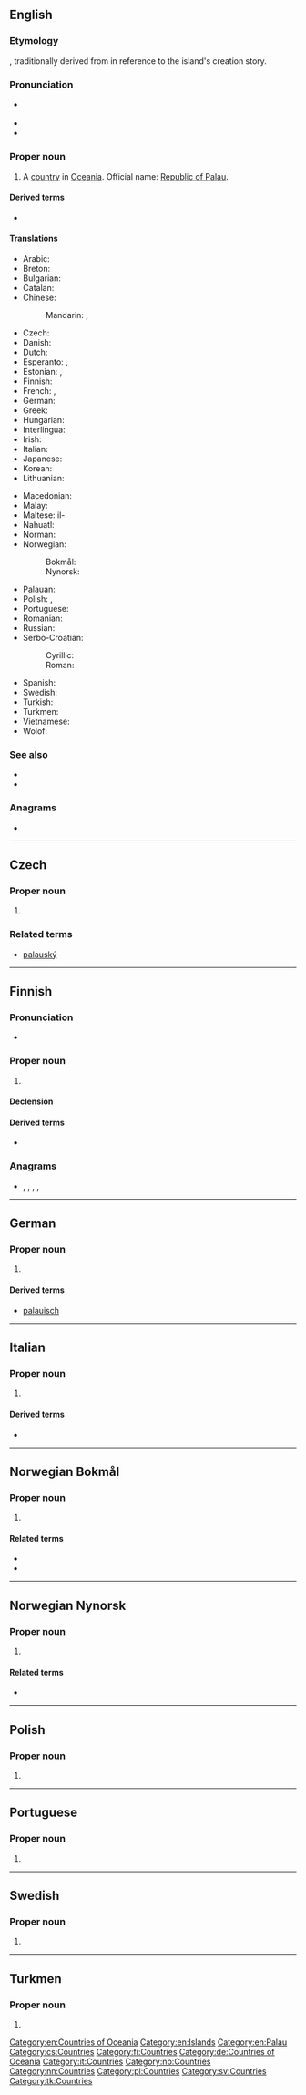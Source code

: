 {{also|palau}}
==English==
{{wikipedia}}

===Etymology===
{{etyl|pau|en}} {{m|pau|Belau||Palau}}, traditionally derived from {{etyl|pau|en}} {{m|pau|aidebelau||indirect replies}} in reference to the island's creation story.

===Pronunciation===
* {{a|UK|US}} {{IPA|/pəˈlaʊ/|lang=en}}
* {{audio|en-us-Palau.ogg|Audio (US)|lang=en}}
* {{rhymes|aʊ|lang=en}}

===Proper noun===
{{en-proper noun}}

# {{senseid|en|Q695}}A [[country]] in [[Oceania]]. Official name: [[Republic of Palau]].

====Derived terms====
* {{l|en|Palauan}}

====Translations====
{{trans-top|id=Q695|Republic of Palau}}
* Arabic: {{t|ar|بَالَاو|m|tr=balāw}}
* Breton: {{t|br|Palau}}
* Bulgarian: {{t|bg|Палау}}
* Catalan: {{t+|ca|Palau}}
* Chinese:
*: Mandarin: {{t+|cmn|帕勞|sc=Hani}}, {{t+|cmn|帕劳|tr=Pàláo|sc=Hani}}
* Czech: {{t+|cs|Palau}}
* Danish: {{t+|da|Palau}}
* Dutch: {{t+|nl|Palau}}
* Esperanto: {{t|eo|Belaŭo}}, {{t+|eo|Palaŭo}}
* Estonian: {{t|et|Belau}}, {{t|et|Palau}}
* Finnish: {{t+|fi|Palau}}
* French: {{t+|fr|Belau}}, {{t+|fr|Palau}}
* German: {{t+|de|Palau}}
* Greek: {{t+|el|Παλάου|n}}
* Hungarian: {{t+|hu|Palau}}
* Interlingua: {{t|ia|Palau}}
* Irish: {{t|ga|Oileáin Palau|m-p}}
* Italian: {{t|it|Palau}}
* Japanese: {{t|ja|パラオ|tr=Parao}}
* Korean: {{t+|ko|팔라우|tr=Pallau}}
* Lithuanian: {{t+|lt|Palau|f}}
{{trans-mid}}
* Macedonian: {{t|mk|Палау|tr=Paláu}}
* Malay: {{t|ms|Palau}}
* Maltese: il-{{t|mt|Palaw}}
* Nahuatl: {{t|nah|Palaos}}
* Norman: {{t|nrf|Îles Palau|f-p}}
* Norwegian:
*: Bokmål: {{t|nb|Palau}}
*: Nynorsk: {{t+|nn|Palau}}
* Palauan: {{t|pau|Belau}}
* Polish: {{t+|pl|Palau}}, {{t+|pl|Belau}}
* Portuguese: {{t+|pt|Palau}}
* Romanian: {{t+|ro|Palau|n}}
* Russian: {{t|ru|Пала́у|f|n}}
* Serbo-Croatian:
*: Cyrillic: {{t|sh|Палау|m}}
*: Roman: {{t+|sh|Palau|m}}
* Spanish: {{t+|es|Palaos}}
* Swedish: {{t+|sv|Palau}}
* Turkish: {{t+|tr|Palau}}
* Turkmen: {{t|tk|Palau}}
* Vietnamese: {{t|vi|Pa-lau}}
* Wolof: {{t|wo|Palau}}
{{trans-bottom}}

===See also===
* {{l|en|Ngerulmud}}
* {{l|en|Appendix:Countries of the world|Countries of the world}}

===Anagrams===
* {{anagrams|en|Lapua|Paula}}

[[Category:en:Countries of Oceania]]
[[Category:en:Islands]]
[[Category:en:Palau]]

----

==Czech==

===Proper noun===
{{cs-proper noun|g=}}

# {{l|en|Palau}}

===Related terms===
* [[palauský]]

[[Category:cs:Countries]]

----

==Finnish==
{{wikipedia|lang=fi}}

===Pronunciation===
* {{fi-IPA}}

===Proper noun===
{{fi-proper noun}}

# {{l|en|Palau}}

====Declension====
{{fi-decl-rosé|n=sg|Palau|a}}

====Derived terms====
* {{l|fi|palaulainen}}

===Anagrams===
* {{l|fi|lupaa}}, {{l|fi|paalu}}, {{l|fi|Paula}}, {{l|fi|paula}}, {{l|fi|pulaa}}

[[Category:fi:Countries]]

----

==German==
{{wikipedia|lang=de}}

===Proper noun===
{{de-proper noun|n}}

# {{l|en|Palau}}

====Derived terms====
* [[palauisch]]

[[Category:de:Countries of Oceania]]

----

==Italian==
{{wikipedia|lang=it}}

===Proper noun===
{{it-proper noun|m}}

# {{l|en|Palau}}

====Derived terms====
* {{l|it|palauano}}

[[Category:it:Countries]]

----

==Norwegian Bokmål==
{{wikipedia|lang=no}}

===Proper noun===
{{head|nb|proper noun}}

# {{l|en|Palau}}

====Related terms====
* {{l|nb|palauer}}
* {{l|nb|palauisk}}

[[Category:nb:Countries]]

----

==Norwegian Nynorsk==
{{wikipedia|lang=nn}}

===Proper noun===
{{head|nn|proper noun}}

# {{l|en|Palau}}

====Related terms====
* {{l|nn|palauisk}}

[[Category:nn:Countries]]

----

==Polish==

===Proper noun===
{{head|pl|proper noun|g=n|undeclinable}}

# {{l|en|Palau}}

[[Category:pl:Countries]]

----

==Portuguese==

===Proper noun===
{{pt-proper noun|m}}

# {{place|pt|country|continent/Oceania|t1=Palau}}

----

==Swedish==

===Proper noun===
{{head|sv|proper noun}}

# {{l|en|Palau}}

[[Category:sv:Countries]]

----

==Turkmen==
{{wikipedia|lang=tk}}

===Proper noun===
{{head|tk|proper noun}}

# {{l|en|Palau}}

[[Category:tk:Countries]]